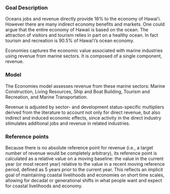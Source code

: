 ### Goal Description
Oceans jobs and revenue directly provide 18% to the economy of Hawaiʻi. However there are many indirect economy benefits and markets. One could argue that the entire economy of Hawaii is based on the ocean. The attraction of visitors and tourism relies in part on a healthy ocean. In fact tourism and recreation is 90.5% of Hawaiʻi's ocean economy.

Economies captures the economic value associated with marine industries using revenue from marine sectors. It is composed of a single component, revenue.

### Model 

The Economies model assesses revenue from these marine sectors: Marine Construction, Living Resources, Ship and Boat Building, Tourism and Recreation, and Marine Transportation.

Revenue is adjusted by sector- and development status-specific multipliers derived from the literature to account not only for direct revenue, but also indirect and induced economic effects, since activity in the direct industry stimulates additional jobs and revenue in related industries.

### Reference points 

Because there is no absolute reference point for revenue (i.e., a target number of revenue would be completely arbitrary), its reference point is calculated as a relative value on a moving baseline: the value in the current year (or most recent year) relative to the value in a recent moving reference period, defined as 5 years prior to the current year. This reflects an implicit goal of maintaining coastal livelihoods and economies on short time scales, allowing for decadal or generational shifts in what people want and expect for coastal livelihoods and economy.

